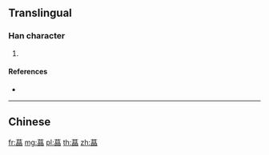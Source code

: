 {{character info/new}}
==Translingual==

===Han character===
{{Han char|rn=140|rad=艸|as=12|sn=18|four=|canj=TAAA|ids=⿱艹晶}}

# {{defn|Han|sort=艸12}}

====References====
* {{Han ref|kx=1057.220|dkj=31941|dj=1520.140|hdz=53290.180|uh=854C|ud=34124}}

----

==Chinese==
{{zh-see|藟|v}}

[[fr:蕌]]
[[mg:蕌]]
[[pl:蕌]]
[[th:蕌]]
[[zh:蕌]]